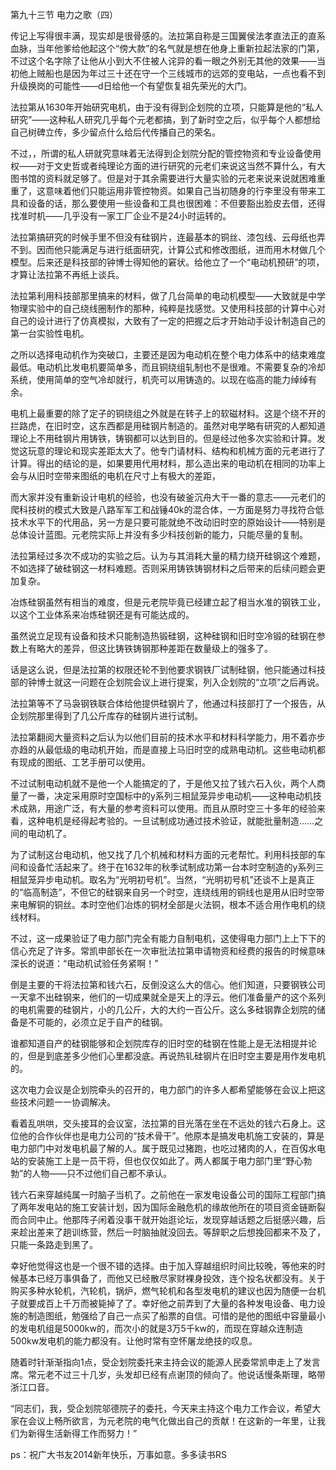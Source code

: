 

第九十三节 电力之歌（四）

传记上写得很丰满，现实却是很骨感的。法拉第自称是三国翼侯法孝直法正的直系血脉，当年他爹给他起这个“傍大款”的名气就是想在他身上重新拉起法家的门第，不过这个名字除了让他从小到大不住被人诧异的看一眼之外别无其他的效果――当初他上贼船也是因为年过三十还在守一个三线城市的远郊的变电站，一点也看不到升级换岗的可能性――d日给他一个有望恢复祖先荣光的大门。

法拉第从1630年开始研究电机，由于没有得到企划院的立项，只能算是他的“私人研究”――这种私人研究几乎每个元老都搞，到了新时空之后，似乎每个人都想给自己树碑立传，多少留点什么给后代传播自己的荣名。

不过，，所谓的私人研就究意味着无法得到企划院分配的管控物资和专业设备使用权――对于文史哲或者纯理论方面的进行研究的元老们来说这当然不算什么，有大图书馆的资料就足够了。但是对于其余需要进行大量实验的元老来说来说就困难重重了，这意味着他们只能运用非管控物资。如果自己当初随身的行李里没有带来工具和设备的话，那么要使用一些设备和工具也很困难：不但要豁出脸皮去借，还得找准时机――几乎没有一家工厂企业不是24小时运转的。

法拉第搞研究的时候手里不但没有硅钢片，连最基本的铜丝、漆包线、云母纸也弄不到。因而他只能满足与进行纸面研究，计算公式和修改图纸，进而用木材做几个模型。后来还是科技部的钟博士得知他的窘状。给他立了一个“电动机预研”的项，才算让法拉第不再纸上谈兵。

法拉第利用科技部那里搞来的材料，做了几台简单的电动机模型――大致就是中学物理实验中的自己绕线圈制作的那种，纯粹是找感觉。又使用科技部的计算中心对自己的设计进行了仿真模拟，大致有了一定的把握之后才开始动手设计制造自己的第一台实验性电机。

之所以选择电动机作为突破口，主要还是因为电动机在整个电力体系中的结束难度最低。电动机比发电机要简单多，而且铜绕组轧制也不是很难。不需要复杂的冷却系统，使用简单的空气冷却就行，机壳可以用铸造的。以现在临高的能力绰绰有余。

电机上最重要的除了定子的铜绕组之外就是在转子上的软磁材料。这是个绕不开的拦路虎，在旧时空，这东西都是用硅钢片制造的。虽然对电学略有研究的人都知道理论上不用硅钢片用铸铁，铸钢都可以达到目的。但是经过他多次实验和计算。发觉这玩意的理论和现实差距太大了。他专门请材料、结构和机械方面的元老进行了计算。得出的结论的是，如果要用代用材料，那么造出来的电动机在相同的功率上会与从旧时空带来图纸的电机在尺寸上有极大的差距，

而大家并没有重新设计电机的经验，也没有破釜沉舟大干一番的意志――元老们的爬科技树的模式大致是八路军军工和战锤40k的混合体，一方面是努力寻找符合低技术水平下的代用品，另一方是只要可能就绝不改动旧时空的原始设计――特别是总体设计蓝图。元老院实际上并没有多少科技创新的能力，只能尽量的复制。

法拉第经过多次不成功的实验之后。认为与其消耗大量的精力绕开硅钢这个难题，不如选择了破硅钢这一材料难题。否则采用铸铁铸钢材料之后带来的后续问题会更加复杂。

冶炼硅钢虽然有相当的难度，但是元老院毕竟已经建立起了相当水准的钢铁工业，以这个工业体系来冶炼硅钢还是有可能达成的。

虽然说立足现有设备和技术只能制造热锻硅钢，这种硅钢和旧时空冷锻的硅钢在参数上有略大的差异，但这比铸铁铸钢那种差距在数量级上的强多了。

话是这么说，但是法拉第的权限还轮不到他要求钢铁厂试制硅钢，他只能通过科技部的钟博士就这一问题在企划院会议上进行提案，列入企划院的“立项”之后再说。

法拉第等不了马袅钢铁联合体给他提供硅钢片了，他通过科技部打了一个报告，从企划院那里得到了几公斤库存的硅钢片进行试制。

法拉第翻阅大量资料之后认为以他们目前的技术水平和材料科学能力，用不着亦步亦趋的从最低级的电动机开始，而是直接上马旧时空的成熟电动机。这些电动机都有现成的图纸、工艺手册可以使用。

不过试制电动机就不是他一个人能搞定的了，于是他又拉了钱六石入伙，两个人商量了一番，决定采用原时空国标中的y系列三相鼠笼异步电动机――这种电动机技术成熟，用途广泛，有大量的参考资料可以使用。而且从原时空三十多年的经验来看，这种电机是经得起考验的。一旦试制成功通过技术验证，就能批量制造……之间的电动机了。

为了试制这台电动机，他又找了几个机械和材料方面的元老帮忙。利用科技部的车间和设备忙活起来了。终于在1632年的秋季试制成功第一台本时空制造的y系列三相鼠笼异步电动机。取名为“光明初号机”。当然，“光明初号机”还谈不上是真正的“临高制造”，不但它的硅钢来自另一个时空，连绕线用的铜线也是用从旧时空带来电解铜的铜丝。本时空他们冶炼的铜材全部是火法铜，根本不适合用作电机的绕线材料。

不过，这一成果验证了电力部门完全有能力自制电机，这使得电力部门上上下下的信心充足了许多。常凯申部长在一次审批法拉第申请物资和经费的报告的时候意味深长的说道：“电动机试验任务紧啊！”

倒是主要的干将法拉第和钱六石，反倒没这么大的信心。他们知道，只要钢铁公司一天拿不出硅钢来，他们的一切成果就全是天上的浮云。他们准备量产的这个系列的电机需要的硅钢片，小的几公斤，大的大约一百公斤。这么多硅钢靠企划院的储备是不可能的，必须立足于自产的硅钢。

谁都知道自产的硅钢能够和企划院库存的旧时空的硅钢在性能上是无法相提并论的，但是到底差多少他们心里都没底。再说热钆硅钢片在旧时空主要是用作发电机的。

这次电力会议是企划院牵头的召开的，电力部门的许多人都希望能够在会议上把这些技术问题一一协调解决。

看着乱哄哄，交头接耳的会议室，法拉第的目光落在坐在不远处的钱六石身上。这位他的合作伙伴也是电力公司的“技术骨干”。他原本是搞发电机施工安装的，算是电力部门中对发电机最了解的人。属于既见过猪跑，也吃过猪肉的人，在百仭水电站的安装施工上是一员干将，但也仅仅如此了。两人都属于电力部门里“野心勃勃”的人物――只不过他们自己都不承认。

钱六石来穿越纯属一时脑子当机了。之前他在一家发电设备公司的国际工程部门搞了两年发电站的施工安装计划，因为国际金融危机的缘故他所在的项目资金链断裂而合同中止。他那阵子闲着没事干就开始逛论坛，发现穿越话题之后挺感兴趣，后来趁出差来了趟训练营，然后一时脑抽就没回去。等辞职之后想挽回都来不及了，只能一条路走到黑了。

幸好他觉得这也是一个很不错的选择。由于加入穿越组织时间比较晚，等他来的时候基本已经万事俱备了，而他又已经散尽家财裸身投效，连个投名状都没有。关于购买多种水轮机，汽轮机，锅炉，燃气轮机和各型发电机的建议也因为随便一台机子就要成百上千万而被毙掉了了。幸好他之前弄到了大量的各种发电设备、电力设施的制造图纸，勉强给了自己一点买了船票的自信。可惜的是他的图纸中容量最小的发电机组是5000kw的，而次小的就是3万5千kw的，而现在穿越众连制造500kw发电机的能力都没有。让他时常有空怀屠龙绝技的叹息。

随着时针渐渐指向1点，受企划院委托来主持会议的能源人民委常凯申走上了发言席。常元老不过三十几岁，头发却已经有点谢顶的倾向了。他说话慢条斯理，略带浙江口音。

“同志们，我，受企划院邬德院子的委托，今天来主持这个电力工作会议，希望大家在会议上畅所欲言，为元老院的电气化做出自己的贡献！在这新的一年里，让我们为新得生活新得工作而努力！”

ps：祝广大书友2014新年快乐，万事如意。多多读书RS

